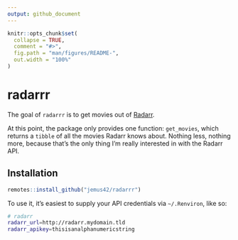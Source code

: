 ```yaml
---
output: github_document
---
```


<!-- README.md is generated from README.Rmd. Please edit that file -->

```r
knitr::opts_chunk$set(
  collapse = TRUE,
  comment = "#>",
  fig.path = "man/figures/README-",
  out.width = "100%"
)
```
# radarrr

The goal of `radarrr` is to get movies out of [Radarr](https://github.com/Radarr/Radarr).

At this point, the package only provides one function: `get_movies`, which returns a `tibble` of all the movies Radarr knows about. Nothing less, nothing more, because that's the only thing I'm really interested in with the Radarr API.

## Installation

```r
remotes::install_github("jemus42/radarrr")
```

To use it, it's easiest to supply your API credentials via `~/.Renviron`, like so:

```sh
# radarr
radarr_url=http://radarr.mydomain.tld
radarr_apikey=thisisanalphanumericstring
```

